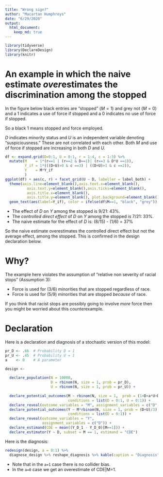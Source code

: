 ```yaml
---
title: "Wrong sign?"
author: "Macartan Humphreys"
date: "6/29/2020"
output: 
  html_document:
    keep_md: true
---
```



```r
library(tidyverse)
library(DeclareDesign)
library(knitr)
```

# An example in which the naive estimate *over*estimates the discrimination among the stopped 

In the figure below black entries are "stopped" ($M=1$) and grey not ($M=0$) and a 1 indicates a use of force if stopped and a 0 indicates no use of force if stopped.

So a black 1 means stopped and force employed.

$D$ indicates minority status and $U$ is an independent variable denoting "suspiciousness." These are not correlated with each other. Both $M$ and use of force if stopped are increasing in both $D$ and $U$.



```r

df <- expand.grid(D=0:1, U = 0:1, r = 1:4, c = 1:3) %>%
  mutate(M    = 1*(r==1 | (r==2 & D==1)| (r==3 & D*U ==1)),
         Y_if = 1*(((D+U)>0 & c ==3) | ((D+U)>1 & c ==2)),
         Y    = M*Y_if
         ) 
ggplot(df) + aes(c, r) + facet_grid(U ~ D, labeller = label_both) +
  theme(axis.line=element_blank(),axis.text.x=element_blank(),
          axis.text.y=element_blank(),axis.ticks=element_blank(),
          axis.title.x=element_blank(),
          axis.title.y=element_blank(), plot.background=element_blank()) +
  geom_text(aes(label=Y_if), color = ifelse(df$M==1, "black", "grey"))

```

* The effect of $D$ on $Y$ among the stopped is 9/21: 43%. 
* The *controlled direct effect* of $D$ on $Y$ among the stopped is 7/21: 33%. 
* The naive estimate for the effect of $D$ is: (8/15) - (1/6) = 37%

So the naive estimate overestimates the controlled direct effect but not the average effect, among the stopped.  This is confirmed in the design declaration below.

# Why?

The example here violates the assumption of "relative non severity of racial stops" (Assumption 3):

* Force is used for (3/6) minorities that are stopped regardless of race.
* Force is used for (5/9) minorities that are stopped *because* of race.

If you think that racist stops are possibly going to involve *more* force then you might be worried about this counterexample.

# Declaration


Here is a declaration and diagnosis of a stochastic version of this model:

```r
pr_D <- .66  # Probability D = 1
pr_U <- .45  # Probability U = 1
a    <- 0    # A parameter

design <-
  
  declare_population(N = 10000,
                     D = rbinom(N, size = 1, prob = pr_D),
                     U = rbinom(N, size = 1, prob = pr_U)) +
  
  declare_potential_outcomes(M ~ rbinom(N, size = 1,  prob = (1+D+a*U+D*U)/4),
                             conditions = list(D = 0:1, U = 0:1)) +
  declare_reveal(outcome_variables = "M", assignment_variables = c("D", "U")) +
  declare_potential_outcomes(Y ~ M*rbinom(N, size = 1, prob = (D+U)/3),
                             conditions = list(D = 0:1)) +
  declare_reveal(outcome_variables = "Y",
                 assignment_variables = c("D")) +
  declare_estimand(CDE = mean((Y_D_1 - Y_D_0)[M==1])) +
  declare_estimator(Y ~ D, subset = M == 1, estimand = "CDE")
```


Here is the diagnosis:

```r
redesign(design, a = 0:1) %>% 
  diagnose_design %>% reshape_diagnosis %>% kable(caption = "Diagnosis")
```

* Note that in the `a=1` case there is no collider bias.
* In the `a=0` case we get an overestimate of CDE|M=1.
